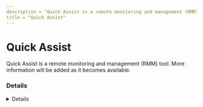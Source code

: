 ```yaml
---
description = "Quick Assist is a remote monitoring and management (RMM) tool. More information will be added as it becomes available."
title = "Quick Assist"
---
```




# Quick Assist

Quick Assist is a remote monitoring and management (RMM) tool. More information will be added as it becomes available.

### Details
<Details author={""}
         category={""}
         created={""}
         website={""}
         lastModified={""}
         privileges={""}
         free={ "" }
         verification={""}
/>

#### Installation Paths
<Card code={ ["quickassist.exe"] }/>





### Forensic Artifacts








### Detections
- Detects potential processes activity of Quick Assist RMM tool
  - [Sigma Rule](https://github.com/magicsword-io/LOLRMM/blob/main/detections/sigma/quick_assist_processes_sigma.yml)


